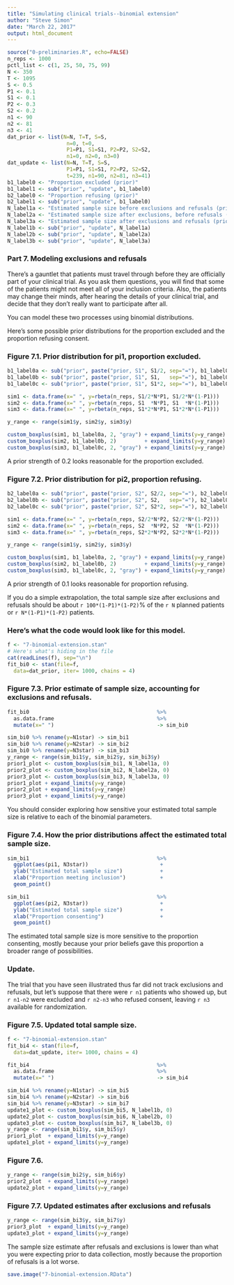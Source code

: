```yaml
---
title: "Simulating clinical trials--binomial extension"
author: "Steve Simon"
date: "March 22, 2017"
output: html_document
---
```


```r
source("0-preliminaries.R", echo=FALSE)
n_reps <- 1000
pctl_list <- c(1, 25, 50, 75, 99)
N <- 350
T <- 1095
S <- 0.5
P1 <- 0.1
S1 <- 0.1
P2 <- 0.3
S2 <- 0.2
n1 <- 90
n2 <- 81
n3 <- 41
dat_prior <- list(N=N, T=T, S=S, 
                   n=0, t=0, 
                   P1=P1, S1=S1, P2=P2, S2=S2,
                   n1=0, n2=0, n3=0)
dat_update <- list(N=N, T=T, S=S, 
                   P1=P1, S1=S1, P2=P2, S2=S2,
                   t=239, n1=90, n2=81, n3=41)
b1_label0 <- "Proportion excluded (prior)"
b1_label1 <- sub("prior", "update", b1_label0)
b2_label0 <- "Proportion refusing (prior)"
b2_label1 <- sub("prior", "update", b1_label0)
N_label1a <- "Estimated sample size before exclusions and refusals (prior)"
N_label2a <- "Estimated sample size after exclusions, before refusals (prior)"
N_label3a <- "Estimated sample size after exclusions and refusals (prior)"
N_label1b <- sub("prior", "update", N_label1a)
N_label2b <- sub("prior", "update", N_label2a)
N_label3b <- sub("prior", "update", N_label3a)
```

### Part 7. Modeling exclusions and refusals

There's a gauntlet that patients must travel through before they are officially part of your clinical trial. As you ask them questions, you will find that some of the patients might not meet all of your inclusion criteria. Also, the patients may change their minds, after hearing the details of your clinical trial, and decide that they don't really want to participate after all.

You can model these two processes using binomial distributions.

Here's some possible prior distributions for the proportion excluded and the proportion refusing consent.

### Figure 7.1. Prior distribution for pi1, proportion excluded.

```r
b1_label0a <- sub("prior", paste("prior, S1", S1/2, sep="="), b1_label0)
b1_label0b <- sub("prior", paste("prior, S1", S1,   sep="="), b1_label0)
b1_label0c <- sub("prior", paste("prior, S1", S1*2, sep="="), b1_label0)

sim1 <- data.frame(x=" ", y=rbeta(n_reps, S1/2*N*P1, S1/2*N*(1-P1)))
sim2 <- data.frame(x=" ", y=rbeta(n_reps, S1  *N*P1, S1  *N*(1-P1)))
sim3 <- data.frame(x=" ", y=rbeta(n_reps, S1*2*N*P1, S1*2*N*(1-P1)))

y_range <- range(sim1$y, sim2$y, sim3$y)

custom_boxplus(sim1, b1_label0a, 2, "gray") + expand_limits(y=y_range)
custom_boxplus(sim2, b1_label0b, 2)         + expand_limits(y=y_range)
custom_boxplus(sim3, b1_label0c, 2, "gray") + expand_limits(y=y_range)
```

A prior strength of 0.2 looks reasonable for the proportion excluded.

### Figure 7.2. Prior distribution for pi2, proportion refusing.

```r
b2_label0a <- sub("prior", paste("prior, S2", S2/2, sep="="), b2_label0)
b2_label0b <- sub("prior", paste("prior, S2", S2,   sep="="), b2_label0)
b2_label0c <- sub("prior", paste("prior, S2", S2*2, sep="="), b2_label0)

sim1 <- data.frame(x=" ", y=rbeta(n_reps, S2/2*N*P2, S2/2*N*(1-P2)))
sim2 <- data.frame(x=" ", y=rbeta(n_reps, S2  *N*P2, S2  *N*(1-P2)))
sim3 <- data.frame(x=" ", y=rbeta(n_reps, S2*2*N*P2, S2*2*N*(1-P2)))

y_range <- range(sim1$y, sim2$y, sim3$y)

custom_boxplus(sim1, b1_label0a, 2, "gray") + expand_limits(y=y_range)
custom_boxplus(sim2, b1_label0b, 2)         + expand_limits(y=y_range)
custom_boxplus(sim3, b1_label0c, 2, "gray") + expand_limits(y=y_range)
```

A prior strength of 0.1 looks reasonable for proportion refusing.

If you do a simple extrapolation, the total sample size after exclusions and refusals should be about `r 100*(1-P1)*(1-P2)`% of the `r N` planned patients or `r N*(1-P1)*(1-P2)` patients.

### Here's what the code would look like for this model.

```r
f <- "7-binomial-extension.stan"
# Here's what's hiding in the file 
cat(readLines(f), sep="\n")
fit_bi0 <- stan(file=f,
  data=dat_prior, iter= 1000, chains = 4)
```

### Figure 7.3. Prior estimate of sample size, accounting for exclusions and refusals.

```r
fit_bi0                                         %>%
  as.data.frame                                 %>%
  mutate(x=" ")                                 -> sim_bi0

sim_bi0 %>% rename(y=N1star) -> sim_bi1
sim_bi0 %>% rename(y=N2star) -> sim_bi2
sim_bi0 %>% rename(y=N3star) -> sim_bi3
y_range <- range(sim_bi1$y, sim_bi2$y, sim_bi3$y)
prior1_plot <- custom_boxplus(sim_bi1, N_label1a, 0)
prior2_plot <- custom_boxplus(sim_bi2, N_label2a, 0)
prior3_plot <- custom_boxplus(sim_bi3, N_label3a, 0)
prior1_plot + expand_limits(y=y_range)
prior2_plot + expand_limits(y=y_range)
prior3_plot + expand_limits(y=y_range)
```

You should consider exploring how sensitive your estimated total sample size is relative to each of the binomial parameters.

### Figure 7.4. How the prior distributions affect the estimated total sample size.

```r
sim_bi1                                         %>%
  ggplot(aes(pi1, N3star))                       +
  ylab("Estimated total sample size")            + 
  xlab("Proportion meeting inclusion")           +
  geom_point()

sim_bi1                                         %>%
  ggplot(aes(pi2, N3star))                       +
  ylab("Estimated total sample size")            + 
  xlab("Proportion consenting")                  +
  geom_point()

```

The estimated total sample size is more sensitive to the proportion consenting, mostly because your prior beliefs gave this proportion a broader range of possibilities.

### Update. 

The trial that you have seen illustrated thus far did not track exclusions and refusals, but let's suppose that there were `r n1` patients who showed up, but `r n1-n2` were excluded and `r n2-n3` who refused consent, leaving `r n3` available for randomization.

### Figure 7.5. Updated total sample size.

```r
f <- "7-binomial-extension.stan"
fit_bi4 <- stan(file=f,
  data=dat_update, iter= 1000, chains = 4)

fit_bi4                                         %>%
  as.data.frame                                 %>%
  mutate(x=" ")                                 -> sim_bi4

sim_bi4 %>% rename(y=N1star) -> sim_bi5
sim_bi4 %>% rename(y=N2star) -> sim_bi6
sim_bi4 %>% rename(y=N3star) -> sim_bi7
update1_plot <- custom_boxplus(sim_bi5, N_label1b, 0)
update2_plot <- custom_boxplus(sim_bi6, N_label2b, 0)
update3_plot <- custom_boxplus(sim_bi7, N_label3b, 0)
y_range <- range(sim_bi1$y, sim_bi5$y)
prior1_plot  + expand_limits(y=y_range)
update1_plot + expand_limits(y=y_range)
```

### Figure 7.6.

```r
y_range <- range(sim_bi2$y, sim_bi6$y)
prior2_plot  + expand_limits(y=y_range)
update2_plot + expand_limits(y=y_range)
```

### Figure 7.7. Updated estimates after exclusions and refusals

```r
y_range <- range(sim_bi3$y, sim_bi7$y)
prior3_plot  + expand_limits(y=y_range)
update3_plot + expand_limits(y=y_range)
```

The sample size estimate after refusals and exclusions is lower than what you were expecting prior to data collection, mostly because the proportion of refusals is a lot worse.

```r
save.image("7-binomial-extension.RData")
```
